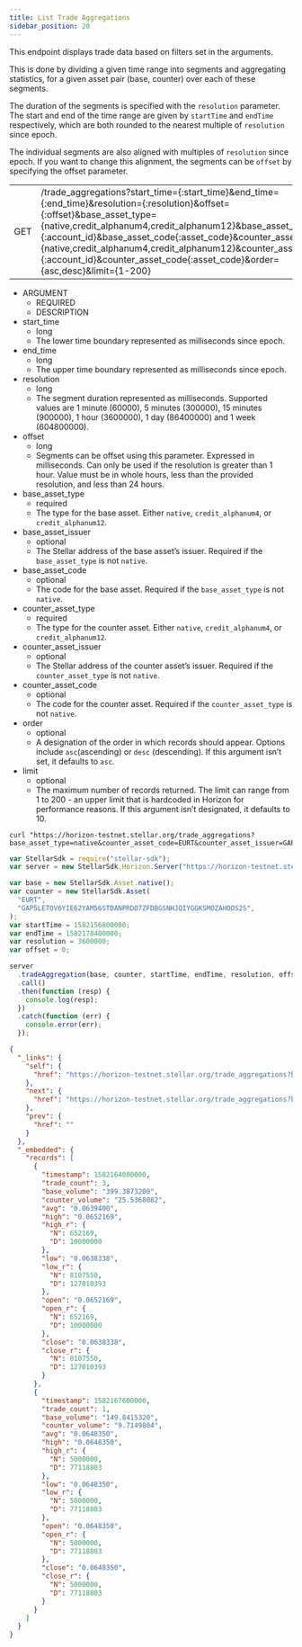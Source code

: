 ```yaml
---
title: List Trade Aggregations
sidebar_position: 20
---
```



This endpoint displays trade data based on filters set in the arguments.

This is done by dividing a given time range into segments and aggregating statistics, for a given asset pair (base, counter) over each of these segments.

The duration of the segments is specified with the `resolution` parameter. The start and end of the time range are given by `startTime` and `endTime` respectively, which are both rounded to the nearest multiple of `resolution` since epoch.

The individual segments are also aligned with multiples of `resolution` since epoch. If you want to change this alignment, the segments can be `offset` by specifying the offset parameter.

<Endpoint>

|  |  |
| --- | --- |
| GET | /trade_aggregations?start_time=\{:start_time}&end_time=\{:end_time}&resolution=\{:resolution}&offset=\{:offset}&base_asset_type=\{native,credit_alphanum4,credit_alphanum12}&base_asset_issuer=\{:account_id}&base_asset_code\{:asset_code}&counter_asset_type=\{native,credit_alphanum4,credit_alphanum12}&counter_asset_issuer=\{:account_id}&counter_asset_code\{:asset_code}&order=\{asc,desc}&limit=\{1-200} |

</Endpoint>

<AttributeTable>

- ARGUMENT
  - REQUIRED
  - DESCRIPTION
- start_time
  - long
  - The lower time boundary represented as milliseconds since epoch.
- end_time
  - long
  - The upper time boundary represented as milliseconds since epoch.
- resolution
  - long
  - The segment duration represented as milliseconds. Supported values are 1 minute (60000), 5 minutes (300000), 15 minutes (900000), 1 hour (3600000), 1 day (86400000) and 1 week (604800000).
- offset
  - long
  - Segments can be offset using this parameter. Expressed in milliseconds. Can only be used if the resolution is greater than 1 hour. Value must be in whole hours, less than the provided resolution, and less than 24 hours.
- base_asset_type
  - required
  - The type for the base asset. Either `native`, `credit_alphanum4`, or `credit_alphanum12`.
- base_asset_issuer
  - optional
  - The Stellar address of the base asset’s issuer. Required if the `base_asset_type` is not `native`.
- base_asset_code
  - optional
  - The code for the base asset. Required if the `base_asset_type` is not `native`.
- counter_asset_type
  - required
  - The type for the counter asset. Either `native`, `credit_alphanum4`, or `credit_alphanum12`.
- counter_asset_issuer
  - optional
  - The Stellar address of the counter asset’s issuer. Required if the `counter_asset_type` is not `native`.
- counter_asset_code
  - optional
  - The code for the counter asset. Required if the `counter_asset_type` is not `native`.
- order
  - optional
  - A designation of the order in which records should appear. Options include `asc`(ascending) or `desc` (descending). If this argument isn’t set, it defaults to `asc`.
- limit
  - optional
  - The maximum number of records returned. The limit can range from 1 to 200 - an upper limit that is hardcoded in Horizon for performance reasons. If this argument isn’t designated, it defaults to 10.

</AttributeTable>

<CodeExample title="Example Request">

```curl
curl "https://horizon-testnet.stellar.org/trade_aggregations?base_asset_type=native&counter_asset_code=EURT&counter_asset_issuer=GAP5LETOV6YIE62YAM56STDANPRDO7ZFDBGSNHJQIYGGKSMOZAHOOS2S&counter_asset_type=credit_alphanum4&resolution=3600000&start_time=1582156800000&end_time=1582178400000"
```

```js
var StellarSdk = require("stellar-sdk");
var server = new StellarSdk.Horizon.Server("https://horizon-testnet.stellar.org");

var base = new StellarSdk.Asset.native();
var counter = new StellarSdk.Asset(
  "EURT",
  "GAP5LETOV6YIE62YAM56STDANPRDO7ZFDBGSNHJQIYGGKSMOZAHOOS2S",
);
var startTime = 1582156800000;
var endTime = 1582178400000;
var resolution = 3600000;
var offset = 0;

server
  .tradeAggregation(base, counter, startTime, endTime, resolution, offset)
  .call()
  .then(function (resp) {
    console.log(resp);
  })
  .catch(function (err) {
    console.error(err);
  });
```

</CodeExample>

<ExampleResponse title="Example Response">

```json
{
  "_links": {
    "self": {
      "href": "https://horizon-testnet.stellar.org/trade_aggregations?base_asset_type=native\u0026counter_asset_code=EURT\u0026counter_asset_issuer=GAP5LETOV6YIE62YAM56STDANPRDO7ZFDBGSNHJQIYGGKSMOZAHOOS2S\u0026counter_asset_type=credit_alphanum4\u0026resolution=3600000\u0026start_time=1582156800000\u0026end_time=1582178400001"
    },
    "next": {
      "href": "https://horizon-testnet.stellar.org/trade_aggregations?base_asset_type=native\u0026counter_asset_code=EURT\u0026counter_asset_issuer=GAP5LETOV6YIE62YAM56STDANPRDO7ZFDBGSNHJQIYGGKSMOZAHOOS2S\u0026counter_asset_type=credit_alphanum4\u0026end_time=1582178400001\u0026resolution=3600000\u0026start_time=1582171200000"
    },
    "prev": {
      "href": ""
    }
  },
  "_embedded": {
    "records": [
      {
        "timestamp": 1582164000000,
        "trade_count": 3,
        "base_volume": "399.3873200",
        "counter_volume": "25.5368082",
        "avg": "0.0639400",
        "high": "0.0652169",
        "high_r": {
          "N": 652169,
          "D": 10000000
        },
        "low": "0.0638338",
        "low_r": {
          "N": 8107550,
          "D": 127010393
        },
        "open": "0.0652169",
        "open_r": {
          "N": 652169,
          "D": 10000000
        },
        "close": "0.0638338",
        "close_r": {
          "N": 8107550,
          "D": 127010393
        }
      },
      {
        "timestamp": 1582167600000,
        "trade_count": 1,
        "base_volume": "149.8415320",
        "counter_volume": "9.7149804",
        "avg": "0.0648350",
        "high": "0.0648350",
        "high_r": {
          "N": 5000000,
          "D": 77118803
        },
        "low": "0.0648350",
        "low_r": {
          "N": 5000000,
          "D": 77118803
        },
        "open": "0.0648350",
        "open_r": {
          "N": 5000000,
          "D": 77118803
        },
        "close": "0.0648350",
        "close_r": {
          "N": 5000000,
          "D": 77118803
        }
      }
    ]
  }
}
```

</ExampleResponse>
